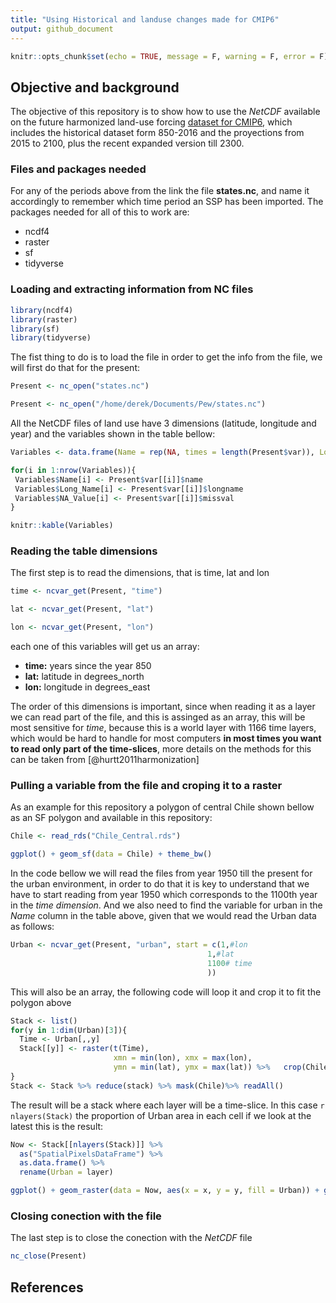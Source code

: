 ```yaml
---
title: "Using Historical and landuse changes made for CMIP6"
output: github_document
---
```


```r
knitr::opts_chunk$set(echo = TRUE, message = F, warning = F, error = F)
```

## Objective and background

The objective of this repository is to show how to use the *NetCDF* available on the future harmonized land-use forcing [dataset for CMIP6](https://luh.umd.edu/data.shtml#LUH1_Data), which includes the historical dataset form 850-2016 and the proyections from 2015 to 2100, plus the recent expanded version till 2300.

### Files and packages needed

For any of the periods above from the link the file **states.nc**, and name it accordingly to remember which time period an SSP has been imported. The packages needed for all of this to work are:

* ncdf4
* raster
* sf
* tidyverse

### Loading and extracting information from NC files

```r
library(ncdf4)
library(raster)
library(sf)
library(tidyverse)
```

The fist thing to do is to load the file in order to get the info from the file, we will first do that for the present:

```r
Present <- nc_open("states.nc")
```

```r
Present <- nc_open("/home/derek/Documents/Pew/states.nc")
```

All the NetCDF files of land use have 3 dimensions (latitude, longitude and year) and the variables shown in the table bellow:

```r
Variables <- data.frame(Name = rep(NA, times = length(Present$var)), Long_Name = NA, NA_Value = NA)

for(i in 1:nrow(Variables)){
 Variables$Name[i] <- Present$var[[i]]$name
 Variables$Long_Name[i] <- Present$var[[i]]$longname
 Variables$NA_Value[i] <- Present$var[[i]]$missval
}

knitr::kable(Variables)
```

### Reading the table dimensions

The first step is to read the dimensions, that is time, lat and lon

```r
time <- ncvar_get(Present, "time")

lat <- ncvar_get(Present, "lat")

lon <- ncvar_get(Present, "lon")
```

each one of this variables will get us an array:

* **time:** years since the year 850
* **lat:** latitude in degrees_north
* **lon:** longitude in degrees_east

The order of this dimensions is important, since when reading it as a layer we can read part of the file, and this is assinged as an array, this will be most sensitive for *time*, because this is a world layer with 1166 time layers, which would be hard to handle for most computers **in most times you want to read only part of the time-slices**, more details on the methods for this can be taken from [@hurtt2011harmonization]

### Pulling a variable from the file and croping it to a raster

As an example for this repository a polygon of central Chile shown bellow as an SF polygon and available in this repository:

```r
Chile <- read_rds("Chile_Central.rds")
```


```r
ggplot() + geom_sf(data = Chile) + theme_bw()
```

In the code bellow we will read the files from year 1950 till the present for the urban environment, in order to do that it is key to understand that we have to start reading from year 1950 which corresponds to the 1100th year in the *time dimension*. And we also need to find the variable for urban in the *Name* column in the table above, given that we would read the Urban data as follows:

```r
Urban <- ncvar_get(Present, "urban", start = c(1,#lon
                                            1,#lat
                                            1100# time
                                            ))
```


This will also be an array, the following code will loop it and crop it to fit the polygon above

```r
Stack <- list()
for(y in 1:dim(Urban)[3]){
  Time <- Urban[,,y]
  Stack[[y]] <- raster(t(Time), 
                       xmn = min(lon), xmx = max(lon),
                       ymn = min(lat), ymx = max(lat)) %>%   crop(Chile)
}
Stack <- Stack %>% reduce(stack) %>% mask(Chile)%>% readAll()
```

The result will be a stack where each layer will be a time-slice. In this case `r nlayers(Stack)` the proportion of Urban area in each cell if we look at the latest this is the result:

```r
Now <- Stack[[nlayers(Stack)]] %>% 
  as("SpatialPixelsDataFrame") %>% 
  as.data.frame() %>% 
  rename(Urban = layer)

ggplot() + geom_raster(data = Now, aes(x = x, y = y, fill = Urban)) + geom_sf(data = Chile, alpha = 0, size = 0.2) + theme_bw() + labs(x = NULL, y = NULL) + scale_fill_viridis_c()
```

### Closing conection with the file

The last step is to close the conection with the *NetCDF* file

```r
nc_close(Present)
```

## References
